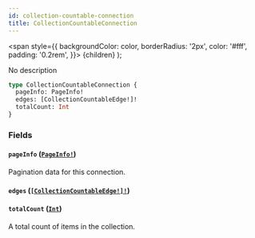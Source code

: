 ```yaml
---
id: collection-countable-connection
title: CollectionCountableConnection
---
```


<span
style={{
      backgroundColor: color,
      borderRadius: '2px',
      color: '#fff',
      padding: '0.2rem',
    }}>
{children}
</span>
);

No description

```graphql
type CollectionCountableConnection {
  pageInfo: PageInfo!
  edges: [CollectionCountableEdge!]!
  totalCount: Int
}
```

### Fields

#### `pageInfo` ([`PageInfo!`](/api-reference/objects/page-info.mdx))

Pagination data for this connection.

#### `edges` ([`[CollectionCountableEdge!]!`](/api-reference/objects/collection-countable-edge.mdx))

#### `totalCount` ([`Int`](/api-reference/scalars/int.mdx))

A total count of items in the collection.
